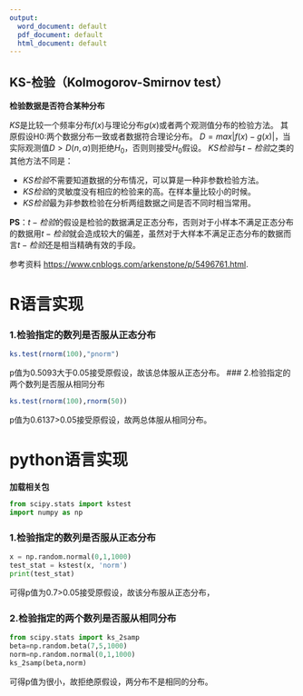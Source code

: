 ---
output:
  word_document: default
  pdf_document: default
  html_document: default
---


## KS-检验（Kolmogorov-Smirnov test）
**检验数据是否符合某种分布**

*KS*是比较一个频率分布$f(x)$与理论分布$g(x)$或者两个观测值分布的检验方法。
其原假设H0:两个数据分布一致或者数据符合理论分布。
$D=max|f(x)- g(x)|$，当实际观测值$D>D(n,α)$则拒绝$H_{0}$，否则则接受$H_{0}$假设。
$KS检验$与$t-检验$之类的其他方法不同是：

  - $KS检验$不需要知道数据的分布情况，可以算是一种非参数检验方法。
  - $KS检验$的灵敏度没有相应的检验来的高。在样本量比较小的时候。
  - $KS检验$最为非参数检验在分析两组数据之间是否不同时相当常用。

**PS**：$t-检验$的假设是检验的数据满足正态分布，否则对于小样本不满足正态分布的数据用$t-检验$就会造成较大的偏差，虽然对于大样本不满足正态分布的数据而言$t-检验$还是相当精确有效的手段。


参考资料 <https://www.cnblogs.com/arkenstone/p/5496761.html>.


# R语言实现

### 1.检验指定的数列是否服从正态分布
```{r}
ks.test(rnorm(100),"pnorm")
```
p值为0.5093大于0.05接受原假设，故该总体服从正态分布。
### 2.检验指定的两个数列是否服从相同分布
```{r}
ks.test(rnorm(100),rnorm(50))
```
p值为0.6137>0.05接受原假设，故两总体服从相同分布。

# python语言实现
**加载相关包**
```{python }
from scipy.stats import kstest
import numpy as np
```
### 1.检验指定的数列是否服从正态分布
```{python}
x = np.random.normal(0,1,1000)
test_stat = kstest(x, 'norm')
print(test_stat)
```
可得p值为0.7>0.05接受原假设，故该分布服从正态分布，

### 2.检验指定的两个数列是否服从相同分布

```{python}
from scipy.stats import ks_2samp
beta=np.random.beta(7,5,1000)
norm=np.random.normal(0,1,1000)
ks_2samp(beta,norm)
```
可得p值为很小，故拒绝原假设，两分布不是相同的分布。



